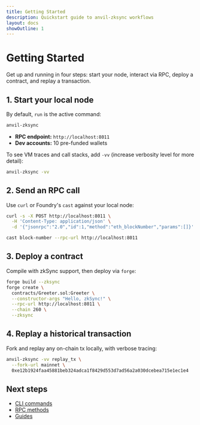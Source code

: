 ```yaml
---
title: Getting Started
description: Quickstart guide to anvil-zksync workflows
layout: docs
showOutline: 1
---
```


# Getting Started

Get up and running in four steps: start your node, interact via RPC, deploy a contract, and replay a
transaction.

## 1. Start your local node

By default, `run` is the active command:

```bash
anvil-zksync
```

- **RPC endpoint:** `http://localhost:8011`
- **Dev accounts:** 10 pre-funded wallets

To see VM traces and call stacks, add `-vv` (increase verbosity level for more detail):

```bash
anvil-zksync -vv
```

## 2. Send an RPC call

Use `curl` or Foundry's `cast` against your local node:

```bash
curl -s -X POST http://localhost:8011 \
  -H 'Content-Type: application/json' \
  -d '{"jsonrpc":"2.0","id":1,"method":"eth_blockNumber","params":[]}'
```

```bash
cast block-number --rpc-url http://localhost:8011
```

## 3. Deploy a contract

Compile with zkSync support, then deploy via `forge`:

```bash
forge build --zksync
forge create \
  contracts/Greeter.sol:Greeter \
  --constructor-args "Hello, zkSync!" \
  --rpc-url http://localhost:8011 \
  --chain 260 \
  --zksync
```

## 4. Replay a historical transaction

Fork and replay any on-chain tx locally, with verbose tracing:

```bash
anvil-zksync -vv replay_tx \
  --fork-url mainnet \
  0xe12b1924faa45881beb324adca1f8429d553d7ad56a2a030dcebea715e1ec1e4
```

## Next steps

- [CLI commands](/cli/)
- [RPC methods](/rpc/)
- [Guides](/guides/)
